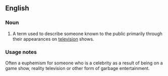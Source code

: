==English==
===Noun===
{{en-noun|head=[[television]] [[personality]]|television personalities}}
#A term used to describe someone known to the public primarily through their appearances on [[television]] shows.

===Usage notes===
Often a euphemism for someone who is a celebrity as a result of being on a game show, reality television or other form of garbage entertainment.